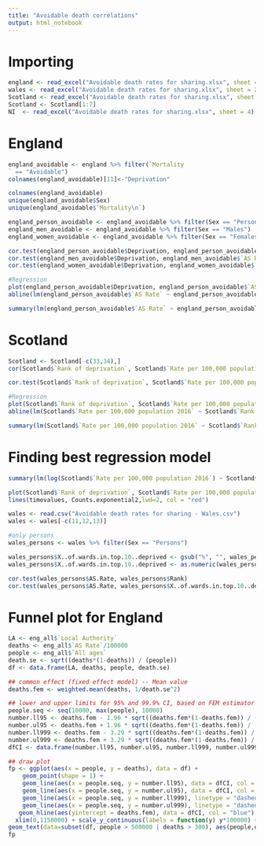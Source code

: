 ```yaml
---
title: "Avoidable death correlations"
output: html_notebook
---
```

# Importing

```r
england <- read_excel("Avoidable death rates for sharing.xlsx", sheet = 1)
wales <- read_excel("Avoidable death rates for sharing.xlsx", sheet = 2)
Scotland <- read_excel("Avoidable death rates for sharing.xlsx", sheet = 3)
Scotland <- Scotland[1:7]
NI  <- read_excel("Avoidable death rates for sharing.xlsx", sheet = 4)
```

# England

```r
england_avoidable <- england %>% filter(`Mortality
` == "Avoidable")
colnames(england_avoidable)[11]<-"Deprivation"
```


```r
colnames(england_avoidable)
unique(england_avoidable$Sex)
unique(england_avoidable$`Mortality\n`)
```


```r
england_person_avoidable <- england_avoidable %>% filter(Sex == "Persons")
england_men_avoidable <- england_avoidable %>% filter(Sex == "Males")
england_women_avoidable <- england_avoidable %>% filter(Sex == "Females")
```


```r
cor.test(england_person_avoidable$Deprivation, england_person_avoidable$`AS Rate`)
cor.test(england_men_avoidable$Deprivation, england_men_avoidable$`AS Rate`)
cor.test(england_women_avoidable$Deprivation, england_women_avoidable$`AS Rate`)
```

```r
#Regression
plot(england_person_avoidable$Deprivation, england_person_avoidable$`AS Rate`, main = "Avoidable deaths & deprivation - England", xlab = "Rank of proportion of LSOAs in most deprived 10% nationally", ylab = "Ratio Avoidable deaths")
abline(lm(england_person_avoidable$`AS Rate` ~ england_person_avoidable$Deprivation), col = "blue")
```
```r
summary(lm(england_person_avoidable$`AS Rate` ~ england_person_avoidable$Deprivation))
```


# Scotland

```r
Scotland <- Scotland[-c(33,34),]
cor(Scotland$`Rank of deprivation`, Scotland$`Rate per 100,000 population 2016`)
```

```r
cor.test(Scotland$`Rank of deprivation`, Scotland$`Rate per 100,000 population 2016`)
```

```r
#Regression
plot(Scotland$`Rank of deprivation`, Scotland$`Rate per 100,000 population 2016`, main = "Avoidable deaths & deprivation - Scotland", xlab = "Rank deprivation", ylab = "Ratio Avoidable deaths")
abline(lm(Scotland$`Rate per 100,000 population 2016` ~ Scotland$`Rank of deprivation`), col = "blue")
```
```r
summary(lm(Scotland$`Rate per 100,000 population 2016` ~ Scotland$`Rank of deprivation`))
```

# Finding best regression model

```r
summary(lm(log(Scotland$`Rate per 100,000 population 2016`) ~ Scotland$`Rank of deprivation`))
```
```r
plot(Scotland$`Rank of deprivation`, Scotland$`Rate per 100,000 population 2016`)
lines(timevalues, Counts.exponential2,lwd=2, col = "red")
```
```r
wales <- read.csv("Avoidable death rates for sharing - Wales.csv")
wales <- wales[-c(11,12,13)]
```

```r
#only persons
wales_persons <- wales %>% filter(Sex == "Persons")
```

```r
wales_persons$X..of.wards.in.top.10..deprived <- gsub("%", "", wales_persons$X..of.wards.in.top.10..deprived)
wales_persons$X..of.wards.in.top.10..deprived <- as.numeric(wales_persons$X..of.wards.in.top.10..deprived)
```


```r
cor.test(wales_persons$AS.Rate, wales_persons$Rank)
cor.test(wales_persons$AS.Rate, wales_persons$X..of.wards.in.top.10..deprived)
```

# Funnel plot for England

```r
LA <- eng_all$`Local Authority`
deaths <- eng_all$`AS Rate`/100000
people <- eng_all$`All ages`
death.se <- sqrt((deaths*(1-deaths)) / (people))
df <- data.frame(LA, deaths, people, death.se)
```


```r
## common effect (fixed effect model) -- Mean value
deaths.fem <- weighted.mean(deaths, 1/death.se^2)
```

```r
## lower and upper limits for 95% and 99.9% CI, based on FEM estimator
people.seq <- seq(10000, max(people), 10000)
number.ll95 <- deaths.fem - 1.96 * sqrt((deaths.fem*(1-deaths.fem)) / (people.seq)) 
number.ul95 <- deaths.fem + 1.96 * sqrt((deaths.fem*(1-deaths.fem)) / (people.seq)) 
number.ll999 <- deaths.fem - 3.29 * sqrt((deaths.fem*(1-deaths.fem)) / (people.seq)) 
number.ul999 <- deaths.fem + 3.29 * sqrt((deaths.fem*(1-deaths.fem)) / (people.seq)) 
dfCI <- data.frame(number.ll95, number.ul95, number.ll999, number.ul999, people.seq, deaths.fem)
```

```r
## draw plot
fp <- ggplot(aes(x = people, y = deaths), data = df) +
    geom_point(shape = 1) +
    geom_line(aes(x = people.seq, y = number.ll95), data = dfCI, col = "orange") +
    geom_line(aes(x = people.seq, y = number.ul95), data = dfCI, col = "orange")+
    geom_line(aes(x = people.seq, y = number.ll999), linetype = "dashed", data = dfCI, col = "orange") +
    geom_line(aes(x = people.seq, y = number.ul999), linetype = "dashed", data = dfCI, col = "orange") +
   geom_hline(aes(yintercept = deaths.fem), data = dfCI, col = "blue") +
  xlim(0,1150000) + scale_y_continuous(labels = function(y) y*100000) +
geom_text(data=subset(df, people > 500000 | deaths > 300), aes(people,deaths,label=LA))
fp
```

